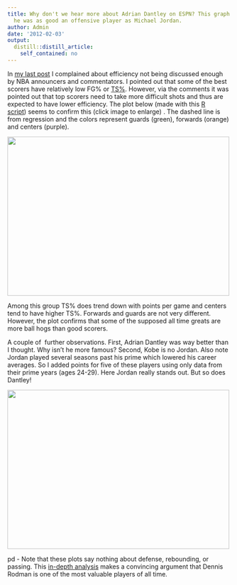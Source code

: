 ```yaml
---
title: Why don't we hear more about Adrian Dantley on ESPN? This graph makes me think
  he was as good an offensive player as Michael Jordan.
author: Admin
date: '2012-02-03'
output:
  distill::distill_article:
    self_contained: no
---
```


In <a href="http://simplystatistics.tumblr.com/post/16817771482/this-graph-makes-me-think-kobe-is-not-that-good-he" target="_blank">my last post</a> I complained about efficiency not being discussed enough by NBA announcers and commentators. I pointed out that some of the best scorers have relatively low FG% or <a href="http://www.ehow.com/how_2092829_calculate-true-shooting-percentage-basketball.html" target="_blank">TS%</a>. However, via the comments it was pointed out that top scorers need to take more difficult shots and thus are expected to have lower efficiency. The plot below (made with this <a href="http://rafalab.jhsph.edu/simplystats/nba.R" target="_blank">R script</a>) seems to confirm this (click image to enlarge) . The dashed line is from regression and the colors represent guards (green), forwards (orange) and centers (purple).

<a href="http://rafalab.jhsph.edu/simplystats/kobe3.png" target="_blank"><img height="358" src="http://rafalab.jhsph.edu/simplystats/kobe3.png" width="500" /></a>

Among this group TS% does trend down with points per game and centers tend to have higher TS%. Forwards and guards are not very different. However, the plot confirms that some of the supposed all time greats are more ball hogs than good scorers. 

A couple of  further observations. First, Adrian Dantley was way better than I thought. Why isn&#8217;t he more famous? Second, Kobe is no Jordan. Also note Jordan played several seasons past his prime which lowered his career averages. So I added points for five of these players using only data from their prime years (ages 24-29). Here Jordan really stands out. But so does Dantley! 

<a href="http://rafalab.jhsph.edu/simplystats/kobe4.png" target="_blank"><img height="358" src="http://rafalab.jhsph.edu/simplystats/kobe4.png" width="500" /></a>

pd - Note that these plots say nothing about defense, rebounding, or passing. This <a href="http://skepticalsports.com/?page_id=1222" target="_blank">in-depth analysis</a> makes a convincing argument that Dennis Rodman is one of the most valuable players of all time.
